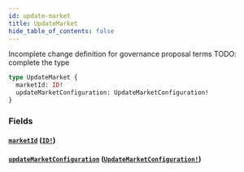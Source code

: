 ```yaml
---
id: update-market
title: UpdateMarket
hide_table_of_contents: false
---
```



Incomplete change definition for governance proposal terms
TODO: complete the type

```graphql
type UpdateMarket {
  marketId: ID!
  updateMarketConfiguration: UpdateMarketConfiguration!
}
```


### Fields

#### [`marketId`](#) ([`ID!`](/docs/mainnet/graphql/scalars/id))




#### [`updateMarketConfiguration`](#) ([`UpdateMarketConfiguration!`](/docs/mainnet/graphql/objects/update-market-configuration))






